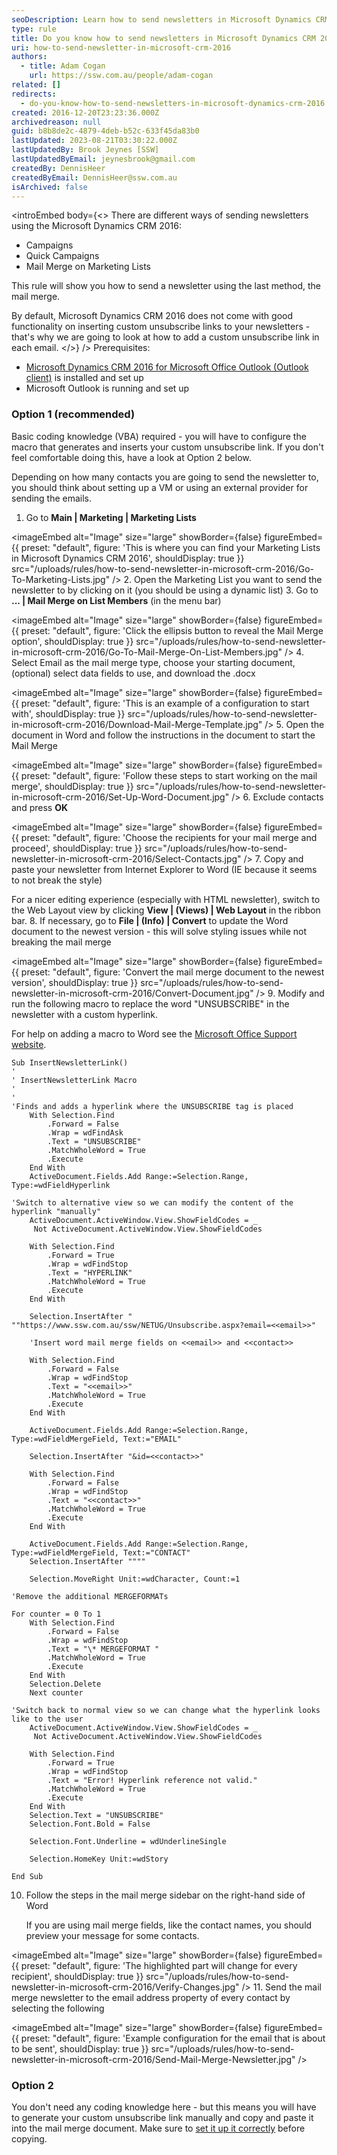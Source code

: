 ```yaml
---
seoDescription: Learn how to send newsletters in Microsoft Dynamics CRM 2016 using mail merge with custom unsubscribe links.
type: rule
title: Do you know how to send newsletters in Microsoft Dynamics CRM 2016?
uri: how-to-send-newsletter-in-microsoft-crm-2016
authors:
  - title: Adam Cogan
    url: https://ssw.com.au/people/adam-cogan
related: []
redirects:
  - do-you-know-how-to-send-newsletters-in-microsoft-dynamics-crm-2016
created: 2016-12-20T23:23:36.000Z
archivedreason: null
guid: b8b8de2c-4879-4deb-b52c-633f45da83b0
lastUpdated: 2023-08-21T03:30:22.000Z
lastUpdatedBy: Brook Jeynes [SSW]
lastUpdatedByEmail: jeynesbrook@gmail.com
createdBy: DennisHeer
createdByEmail: DennisHeer@ssw.com.au
isArchived: false
---
```

<introEmbed
  body={<>
There are different ways of sending newsletters using the Microsoft Dynamics CRM 2016:

* Campaigns
* Quick Campaigns
* Mail Merge on Marketing Lists

This rule will show you how to send a newsletter using the last method, the mail merge.

By default, Microsoft Dynamics CRM 2016 does not come with good functionality on inserting custom unsubscribe links to your newsletters - that's why we are going to look at how to add a custom unsubscribe link in each email.
  </>}
/>
Prerequisites:

* [Microsoft Dynamics CRM 2016 for Microsoft Office Outlook (Outlook client)](https://www.microsoft.com/en-au/download/details.aspx?id=50370&WT.mc_id=DX-MVP-33518) is installed and set up
* Microsoft Outlook is running and set up

### Option 1 (recommended)

Basic coding knowledge (VBA) required - you will have to configure the macro that generates and inserts your custom unsubscribe link. If you don't feel comfortable doing this, have a look at Option 2 below.

Depending on how many contacts you are going to send the newsletter to, you should think about setting up a VM or using an external provider for sending the emails.

1. Go to **Main | Marketing | Marketing Lists**

   
<imageEmbed
  alt="Image"
  size="large"
  showBorder={false}
  figureEmbed={{
    preset: "default",
    figure: 'This is where you can find your Marketing Lists in Microsoft Dynamics CRM 2016',
    shouldDisplay: true
  }}
  src="/uploads/rules/how-to-send-newsletter-in-microsoft-crm-2016/Go-To-Marketing-Lists.jpg"
/>
2. Open the Marketing List you want to send the newsletter to by clicking on it (you should be using a dynamic list)
3. Go to **... | Mail Merge on List Members** (in the menu bar)

   
<imageEmbed
  alt="Image"
  size="large"
  showBorder={false}
  figureEmbed={{
    preset: "default",
    figure: 'Click the ellipsis button to reveal the Mail Merge option',
    shouldDisplay: true
  }}
  src="/uploads/rules/how-to-send-newsletter-in-microsoft-crm-2016/Go-To-Mail-Merge-On-List-Members.jpg"
/>
4. Select Email as the mail merge type, choose your starting document, (optional) select data fields to use, and download the .docx

   
<imageEmbed
  alt="Image"
  size="large"
  showBorder={false}
  figureEmbed={{
    preset: "default",
    figure: 'This is an example of a configuration to start with',
    shouldDisplay: true
  }}
  src="/uploads/rules/how-to-send-newsletter-in-microsoft-crm-2016/Download-Mail-Merge-Template.jpg"
/>
5. Open the document in Word and follow the instructions in the document to start the Mail Merge

   
<imageEmbed
  alt="Image"
  size="large"
  showBorder={false}
  figureEmbed={{
    preset: "default",
    figure: 'Follow these steps to start working on the mail merge',
    shouldDisplay: true
  }}
  src="/uploads/rules/how-to-send-newsletter-in-microsoft-crm-2016/Set-Up-Word-Document.jpg"
/>
6. Exclude contacts and press **OK**

   
<imageEmbed
  alt="Image"
  size="large"
  showBorder={false}
  figureEmbed={{
    preset: "default",
    figure: 'Choose the recipients for your mail merge and proceed',
    shouldDisplay: true
  }}
  src="/uploads/rules/how-to-send-newsletter-in-microsoft-crm-2016/Select-Contacts.jpg"
/>
7. Copy and paste your newsletter from Internet Explorer to Word (IE because it seems to not break the style)

   For a nicer editing experience (especially with HTML newsletter), switch to the Web Layout view by clicking  **View | (Views) | Web Layout** in the ribbon bar.
8. If necessary, go to  **File | (Info) | Convert** to update the Word document to the newest version - this will solve styling issues while not breaking the mail merge

   
<imageEmbed
  alt="Image"
  size="large"
  showBorder={false}
  figureEmbed={{
    preset: "default",
    figure: 'Convert the mail merge document to the newest version',
    shouldDisplay: true
  }}
  src="/uploads/rules/how-to-send-newsletter-in-microsoft-crm-2016/Convert-Document.jpg"
/>
9. Modify and run the following macro to replace the word "UNSUBSCRIBE" in the newsletter with a custom hyperlink.

   For help on adding a macro to Word see the [Microsoft Office Support website](https://support.office.com/en-us/article/Create-or-run-a-macro-c6b99036-905c-49a6-818a-dfb98b7c3c9c).

```vbnet
Sub InsertNewsletterLink()
'
' InsertNewsletterLink Macro
'
'
'Finds and adds a hyperlink where the UNSUBSCRIBE tag is placed
    With Selection.Find
        .Forward = False
        .Wrap = wdFindAsk
        .Text = "UNSUBSCRIBE"
        .MatchWholeWord = True
        .Execute
    End With
    ActiveDocument.Fields.Add Range:=Selection.Range, Type:=wdFieldHyperlink

'Switch to alternative view so we can modify the content of the hyperlink "manually"
    ActiveDocument.ActiveWindow.View.ShowFieldCodes = _
     Not ActiveDocument.ActiveWindow.View.ShowFieldCodes

    With Selection.Find
        .Forward = True
        .Wrap = wdFindStop
        .Text = "HYPERLINK"
        .MatchWholeWord = True
        .Execute
    End With

    Selection.InsertAfter " ""https://www.ssw.com.au/ssw/NETUG/Unsubscribe.aspx?email=<<email>>"

    'Insert word mail merge fields on <<email>> and <<contact>>

    With Selection.Find
        .Forward = False
        .Wrap = wdFindStop
        .Text = "<<email>>"
        .MatchWholeWord = True
        .Execute
    End With

    ActiveDocument.Fields.Add Range:=Selection.Range, Type:=wdFieldMergeField, Text:="EMAIL"

    Selection.InsertAfter "&id=<<contact>>"

    With Selection.Find
        .Forward = False
        .Wrap = wdFindStop
        .Text = "<<contact>>"
        .MatchWholeWord = True
        .Execute
    End With

    ActiveDocument.Fields.Add Range:=Selection.Range, Type:=wdFieldMergeField, Text:="CONTACT"
    Selection.InsertAfter """"

    Selection.MoveRight Unit:=wdCharacter, Count:=1

'Remove the additional MERGEFORMATs

For counter = 0 To 1
    With Selection.Find
        .Forward = False
        .Wrap = wdFindStop
        .Text = "\* MERGEFORMAT "
        .MatchWholeWord = True
        .Execute
    End With
    Selection.Delete
    Next counter

'Switch back to normal view so we can change what the hyperlink looks like to the user
    ActiveDocument.ActiveWindow.View.ShowFieldCodes = _
     Not ActiveDocument.ActiveWindow.View.ShowFieldCodes

    With Selection.Find
        .Forward = True
        .Wrap = wdFindStop
        .Text = "Error! Hyperlink reference not valid."
        .MatchWholeWord = True
        .Execute
    End With
    Selection.Text = "UNSUBSCRIBE"
    Selection.Font.Bold = False

    Selection.Font.Underline = wdUnderlineSingle

    Selection.HomeKey Unit:=wdStory

End Sub
```

10. Follow the steps in the mail merge sidebar on the right-hand side of Word

    If you are using mail merge fields, like the contact names, you should preview your message for some contacts.

    
<imageEmbed
  alt="Image"
  size="large"
  showBorder={false}
  figureEmbed={{
    preset: "default",
    figure: 'The highlighted part will change for every recipient',
    shouldDisplay: true
  }}
  src="/uploads/rules/how-to-send-newsletter-in-microsoft-crm-2016/Verify-Changes.jpg"
/>
11. Send the mail merge newsletter to the email address property of every contact by selecting the following

    
<imageEmbed
  alt="Image"
  size="large"
  showBorder={false}
  figureEmbed={{
    preset: "default",
    figure: 'Example configuration for the email that is about to be sent',
    shouldDisplay: true
  }}
  src="/uploads/rules/how-to-send-newsletter-in-microsoft-crm-2016/Send-Mail-Merge-Newsletter.jpg"
/>

### Option 2

You don't need any coding knowledge here - but this means you will have to generate your custom unsubscribe link manually and copy and paste it into the mail merge document. Make sure to [set it up it correctly](https://support.microsoft.com/en-us/kb/912679) before copying.
